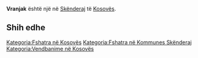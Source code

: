 {{Fshat në 
 | Emri                = Vranjak
 | EmriAlt                = 
 | NAME_SHORT_FORM=      
 | NAME_GENERIC=      
 | NAME_SORT_NAME_RO=      VRANJAK
 | FULL_NAME_RO = Vranjak
 | FULL_NAME_ND_RO=Vranjak
 | SORT_NAME_RG=VRANJAK
 | FULL_NAME_RG=Vranjak
 | FULL_NAME_ND_RG=Vranjak
 | SRP_NAME_SHORT_FORM=      
 | SRP_NAME_GENERIC=      
 | SRP_NAME_SORT_NAME_RO=      
 | SRP_FULL_NAME_RO = 
 | SRP_FULL_NAME_ND_RO=
 | SRP_SORT_NAME_RG=
 | SRP_FULL_NAME_RG=
 | SRP_FULL_NAME_ND_RG=
 | Emri (Rasa dhanore) = 
 | Figura              = 
 | Shteti              = Kosovo
 | Komuna              = Skënderaj
 | Kodi postar         = 
 | Sipërfaqja          = 

 | Popullsia           = 

 | Regj. i popullsisë  = 
 | Dend. e popullsisë  = 
 | Faqja zyrtare       = 
 <!--- Koordinatat ----> 
 | Gjerësia            = 42.415556
 | Gjatësia            = 20.573889
 | Lartësia            = 
}}
'''Vranjak''' është një [[]] në [[Skënderaj]] të [[Kosovës]].

<!-- == Gjeografia == -->
<!-- == Historia == -->
<!-- == Demografia == -->
== Shih edhe ==
{{Komuna Skënderaj}}
{{Kosovo-Administrata-Cung}}

[[Kategoria:Fshatra në Kosovës]]
[[Kategoria:Fshatra në Kommunes Skënderaj]]
[[Kategoria:Vendbanime në Kosovës]]
